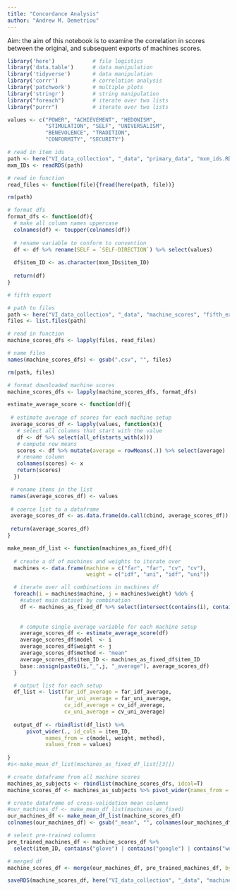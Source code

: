 ```yaml
---
title: "Concordance Analysis"
author: "Andrew M. Demetriou"
---
```


Aim: the aim of this notebook is to examine the correlation in scores between the original, and subsequent exports of machines scores. 

```r
library('here')            # file logistics
library('data.table')      # data manipulation
library('tidyverse')       # data manipulation
library('corrr')           # correlation analysis
library('patchwork')       # multiple plots 
library('stringr')         # string manipulation
library("foreach")         # iterate over two lists
library("purrr")           # iterate over two lists

values <- c("POWER", "ACHIEVEMENT", "HEDONISM",  
            "STIMULATION", "SELF", "UNIVERSALISM", 
            "BENEVOLENCE", "TRADITION",  
            "CONFORMITY", "SECURITY")

# read in item ids
path <- here("VI_data_collection", "_data", "primary_data", "mxm_ids.RDS")
mxm_IDs <- readRDS(path)

# read in function
read_files <- function(file){fread(here(path, file))}

rm(path)
```

```r
# format dfs
format_dfs <- function(df){
  # make all column names uppercase
  colnames(df) <- toupper(colnames(df))
  
  # rename variable to conform to convention
  df <- df %>% rename(SELF = `SELF-DIRECTION`) %>% select(values)
  
  df$item_ID <- as.character(mxm_IDs$item_ID)
  
  return(df)
}
```

```r
# fifth export

# path to files
path <- here("VI_data_collection", "_data", "machine_scores", "fifth_export")
files <- list.files(path)

# read in function
machine_scores_dfs <- lapply(files, read_files)

# name files
names(machine_scores_dfs) <- gsub(".csv", "", files)

rm(path, files)
```

```r
# format downloaded machine scores
machine_scores_dfs <- lapply(machine_scores_dfs, format_dfs)
```

```r
estimate_average_score <- function(df){
    
 # estimate average of scores for each machine setup 
 average_scores_df <- lapply(values, function(x){
   # select all columns that start with the value
   df <- df %>% select(all_of(starts_with(x)))
   # compute row means
   scores <- df %>% mutate(average = rowMeans(.)) %>% select(average)
   # rename column
   colnames(scores) <- x
   return(scores)
  })

 # rename items in the list
 names(average_scores_df) <- values
 
 # coerce list to a dataframe
 average_scores_df <- as.data.frame(do.call(cbind, average_scores_df))
 
 return(average_scores_df)
}
```

```r
make_mean_df_list <- function(machines_as_fixed_df){
  
  # create a df of machines and weights to iterate over
  machines <- data.frame(machine = c("far", "far", "cv", "cv"), 
                         weight = c("idf", "uni", "idf", "uni"))

  # iterate over all combinations in machines df
  foreach(i = machines$machine, j = machines$weight) %do% {
    #subset main dataset by combination
    df <- machines_as_fixed_df %>% select(intersect(contains(i), contains(j)))
    
  
    # compute single average variable for each machine setup
    average_scores_df <- estimate_average_score(df)
    average_scores_df$model  <- i
    average_scores_df$weight <- j
    average_scores_df$method <- "mean"
    average_scores_df$item_ID <- machines_as_fixed_df$item_ID
    base::assign(paste0(i,"_",j, "_average"), average_scores_df)
  }

  # output list for each setup  
  df_list <- list(far_idf_average = far_idf_average, 
                  far_uni_average = far_uni_average, 
                  cv_idf_average = cv_idf_average, 
                  cv_uni_average = cv_uni_average)
  
  output_df <- rbindlist(df_list) %>%
      pivot_wider(., id_cols = item_ID, 
            names_from = c(model, weight, method), 
            values_from = values)
  
}
#s<-make_mean_df_list(machines_as_fixed_df_list[[3]])
```

```r
# create dataframe from all machine scores
machines_as_subjects <- rbindlist(machine_scores_dfs, idcol=T)
machine_scores_df <- machines_as_subjects %>% pivot_wider(names_from = .id, values_from = values)

# create dataframe of cross-validation mean columns
#our_machines_df <- make_mean_df_list(machines_as_fixed)
our_machines_df <- make_mean_df_list(machine_scores_df)
colnames(our_machines_df) <- gsub("_mean", "", colnames(our_machines_df)) 

# select pre-trained columns
pre_trained_machines_df <- machine_scores_df %>% 
  select(item_ID, contains("glove") | contains("google") | contains("word"))

# merged df
machine_scores_df <- merge(our_machines_df, pre_trained_machines_df, by = "item_ID")
```

```r
saveRDS(machine_scores_df, here("VI_data_collection", "_data", "machine_response_data", "machines_as_fixed_df_5.RDS"))
```

